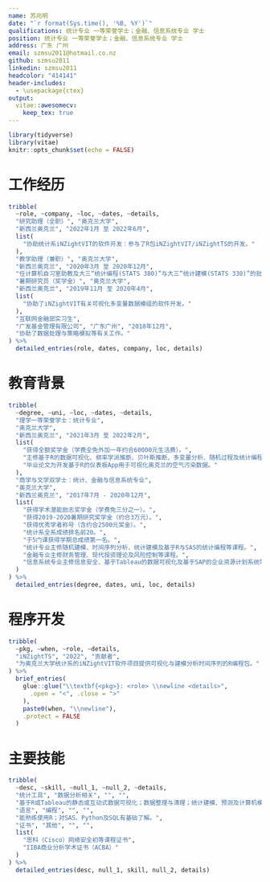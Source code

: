 ```yaml
---
name: 苏兆明
date: "`r format(Sys.time(), '%B, %Y')`"
qualifications: 统计专业 一等荣誉学士；金融、信息系统专业 学士
position: 统计专业 一等荣誉学士；金融、信息系统专业 学士
address: 广东 广州
email: szmsu2011@hotmail.co.nz
github: szmsu2011
linkedin: szmsu2011
headcolor: "414141"
header-includes:
  - \usepackage{ctex}
output: 
  vitae::awesomecv:
    keep_tex: true
---
```


```r
library(tidyverse)
library(vitae)
knitr::opts_chunk$set(echo = FALSE)
```

# 工作经历

```r
tribble(
  ~role, ~company, ~loc, ~dates, ~details,
  "研究助理（全职）", "奥克兰大学",
  "新西兰奥克兰", "2022年1月 至 2022年6月",
  list(
    "协助统计系iNZightVIT的软件开发：参与了R包iNZightVIT/iNZightTS的开发。"
  ),
  "教学助理（兼职）", "奥克兰大学",
  "新西兰奥克兰", "2020年3月 至 2020年12月",
  "任计算机自习室助教及大三“统计编程(STATS 380)”与大三“统计建模(STATS 330)”的批卷员。",
  "暑期研究员（奖学金）", "奥克兰大学",
  "新西兰奥克兰", "2019年11月 至 2020年4月",
  list(
    "协助了iNZightVIT有关可视化多变量数据模组的软件开发。"
  ),
  "互联网金融部实习生",
  "广发基金管理有限公司", "广东广州", "2018年12月",
  "协助了数据处理与策略模拟等有关工作。"
) %>%
  detailed_entries(role, dates, company, loc, details)
```

# 教育背景

```r
tribble(
  ~degree, ~uni, ~loc, ~dates, ~details,
  "理学一等荣誉学士：统计专业",
  "奥克兰大学",
  "新西兰奥克兰", "2021年3月 至 2022年2月",
  list(
    "获得全额奖学金（学费全免外加一年约合60000元生活费）。",
    "主修基于R的数据可视化、频率学派推断、贝叶斯推断、多变量分析、随机过程及统计编程等课程。",
    "毕业论文为开发基于R的仪表板App用于可视化奥克兰的空气污染数据。"
  ),
  "商学与文学双学士：统计、金融与信息系统专业",
  "奥克兰大学",
  "新西兰奥克兰", "2017年7月 - 2020年12月",
  list(
    "获得学术潜能励志奖学金（学费免三分之一）。",
    "获得2019-2020暑期研究奖学金（约合3万元）。",
    "获得优秀学者称号（含约合2500元奖金）。",
    "统计系全系成绩排名前20。",
    "于5门课获得学期总成绩第一名。",
    "统计专业主修随机建模、时间序列分析、统计建模及基于R与SAS的统计编程等课程。",
    "金融专业主修财务管理、现代投资理论及风险控制等课程。",
    "信息系统专业主修信息安全、基于Tableau的数据可视化及基于SAP的企业资源计划系统等课程。"
  )
) %>%
  detailed_entries(degree, dates, uni, loc, details)
```

# 程序开发

```r
tribble(
  ~pkg, ~when, ~role, ~details,
  "iNZightTS", "2022", "贡献者",
  "为奥克兰大学统计系的iNZightVIT软件项目提供可视化与建模分析时间序列的R编程包。"
) %>%
  brief_entries(
    glue::glue("\\textbf{<pkg>}: <role> \\newline <details>",
      .open = "<", .close = ">"
    ),
    paste0(when, "\\newline"),
    .protect = FALSE
  )
```

# 主要技能

```r
tribble(
  ~desc, ~skill, ~null_1, ~null_2, ~details,
  "统计工具", "数据分析相关", "", "",
  "基于R或Tableau的静态或互动式数据可视化；数据整理与清理；统计建模、预测及计算机模拟。",
  "语言", "编程", "", "",
  "能熟练使用R；对SAS、Python及SQL有基础了解。",
  "证书", "其他", "", "",
  list(
    "思科（Cisco）网络安全初等课程证书",
    "IIBA商业分析学术证书（ACBA）"
  )
) %>%
  detailed_entries(desc, null_1, skill, null_2, details)
```
